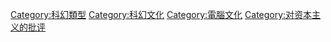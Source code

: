 {{noteTA
|1=zh-hant:賽博朋克;zh-cn:赛博朋克;zh-tw:賽博龐克;zh-hk:數碼龐克
}}

{{Commonscat|Cyberpunk}}

[[Category:科幻類型|Category:科幻類型]]
[[Category:科幻文化|Category:科幻文化]]
[[Category:電腦文化|Category:電腦文化]]
[[Category:对资本主义的批评|Category:对资本主义的批评]]